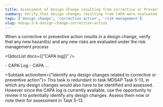 ```yaml
---
title: Assessment of Design Change resulting from Corrective or Preventive Action
summary: Verify that design changes resulting from CAPA were evaluated for any new risks.
tags: ['design change', 'corrective action', 'risk management']
slug: mdsap-3-6-design-change-corrective-action
---
```

<RegLang>
When a corrective or preventive action results in a design change, verify that any new hazard(s) and any new risks are evaluated under the risk management process
</RegLang>

<QdocList docs={["CAPA log]}" />

<ReportLang>
- CAPA Log
- CAPA ...
</ReportLang>

<Subtask actionitem={"Identify any design changes related to corrective or preventive action"}>
This task is redundant to task <QLink>MDSAP Task 5-13</QLink>, in which any design changes would also have to be identified and assessed.  However since the CAPA log is currently available, use the opportunity to review it to potentially identify any design changes. Assess them now or note them for assessment in Task 5-13.
</Subtask>
